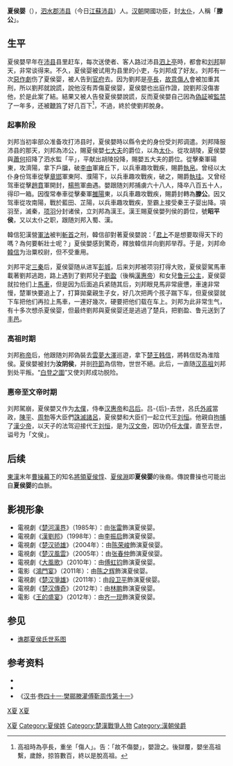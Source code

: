 {{refimprove|time=2018-08-16T04:05:06+00:00}}
{{東亞男性歷史人物
|名稱 =夏侯婴
|身份 = 
|国家 = [[中国|中国]]
|時代 = [[西汉|西汉]]
|主君 = 汉高祖、漢惠帝、呂后、漢文帝
|屆數 =
|最高職務 = [[太仆|太仆]]
|封爵 = 昭平侯
|姓 = [[夏侯姓|夏侯姓]]
|名 = 婴
|姓名 = 夏侯婴
|字 = 
|號 = 
|圖片名稱 =
|圖片大小 = 
|圖片說明 =
|族裔 =  漢族
|籍貫 = 
|本籍 = [[泗水郡|泗水郡]][[沛县|沛县]]
|出身地 = [[泗水郡|泗水郡]][[沛县|沛县]]
|出生日期 = 不详
|出生地點 =
|婚年 =
|逝世日期 = 前172年
|逝世地點 =
|廟號 =
|諡號 = 文侯
|父親 = 
|嫡母 =
|母親 =
|妻 = 
|繼室 =
|平妻 =
|側室 =
|元配之父 = 
|元配之嫡母 =
|元配之母 =
|正室之父 =
|正室之嫡母 =
|正室之母 =
|妻之父 =
|妻之嫡母 =
|妻之母 =
|繼室之父 =
|繼室之嫡母 =
|繼室之母 =
|平妻之父 =
|平妻之嫡母 =
|平妻之母 =
|兄弟 = 
|姊妹 = 
|嫡兄弟 =
|嫡姊妹 =
|庶兄弟 =
|庶姊妹 =
|同胞兄弟 =
|同胞姊妹 =
|異母兄弟 =
|異母姊妹 =
|異父兄弟 =
|異父姊妹 =
|繼兄弟 =
|繼姊妹 =
|子 =
|女 = 
|嫡子 =
|嫡女 =
|庶子 =
|庶女 =
|繼子 =
|繼女 =
|其他親屬 = 
|出身 = <!---此处指科举出身--->
|功名 = 
|經歷 = 
|著作 = 
|注釋 =
}}

'''夏侯婴'''（{{bd|？||前172年}}），[[泗水郡|泗水郡]][[沛县|沛县]]（今日[[江蘇|江蘇]][[沛县|沛县]]）人。[[汉朝|汉朝]]開國功臣，封[[太仆|太仆]]，人稱「'''滕公'''」。

==生平==
夏侯嬰早年在[[沛县|沛县]]县里赶车，每次送使者、客人路过沛县[[泗上亭|泗上亭]]時，都會和[[刘邦|刘邦]]聊天，非常谈得来。不久，夏侯婴被试用为县里的小吏，与刘邦成了好友。刘邦有一次[[惡作劇|惡作劇]]伤了夏侯婴，被人告到[[官府|官府]]去。因为劉邦是[[亭長|亭長]]，[[故意傷害罪|故意傷人]]會被加重其刑，所以劉邦就說謊，說他沒有弄傷夏侯婴，夏侯嬰也出庭作證，說劉邦沒傷害他，於是此案了結。結果又被人告發夏侯嬰說謊，反而夏侯嬰自己因為[[偽証|偽証]]被[[監禁|監禁]]了一年多，还被[[鞭笞|鞭笞]]了好几百下<ref>高祖時為亭長，重坐「傷人」。告：「故不傷嬰」，嬰證之。後獄覆，嬰坐高祖繫，歲餘，掠笞數百，終以是脫高祖。</ref>，不過，終於使劉邦脫身。

===起事阶段===
刘邦当初率部众准备攻打沛县时，夏侯嬰時以縣令史的身份受刘邦调遣。刘邦降服沛县的那天，刘邦為沛公，賜夏侯嬰[[七大夫|七大夫]]的爵位，以為[[太仆|太仆]]。從攻胡陵，夏侯嬰與[[蕭何|蕭何]]招降了泗水監「平」，平献出胡陵投降，賜嬰五大夫的爵位。從擊秦軍碭東，攻濟陽，拿下戶牖，破[[李由|李由]]軍雍丘下，以兵車趣攻戰疾，賜爵[[執帛|執帛]]。曾经以太仆身份驾車從擊[[章邯|章邯]]軍東阿、濮陽下，以兵車趣攻戰疾，破之，賜爵[[執珪|執珪]]。又曾经驾車從擊[[趙賁|趙賁]]軍開封，[[楊熊|楊熊]]軍曲遇。嬰跟随刘邦捕虜六十八人，降卒八百五十人，得印一箱。因復常奉車從擊秦軍[[雒陽|雒陽]]東，以兵車趣攻戰疾，賜爵封轉為'''滕公'''。因又驾車從攻南陽，戰於藍田、芷陽，以兵車趣攻戰疾，至霸上接受秦王子婴出降。項羽至，滅秦，[[项羽|项羽]]分封诸侯，立刘邦為漢王。漢王賜夏侯嬰列侯的爵位，號'''昭平侯'''，又以太仆之职，跟随刘邦入蜀、漢。

韓信犯漢營[[軍法|軍法]]被判[[斬首|斬首]]之刑，韓信卻對著夏侯嬰說：「[[君|君上]]不是想要取得天下的嗎？為何要斬壯士呢？」夏侯嬰感到驚奇，釋放韓信并向劉邦举荐。于是，刘邦命[[韓信|韓信]]为治粟校尉，但不受重用。

刘邦平定[[三秦|三秦]]后，夏侯婴随从进军[[彭城|彭城]]，后来刘邦被项羽打得大败，夏侯婴駕馬車載著劉邦逃跑，路上遇到了劉邦兒子[[劉盈|劉盈]]（後稱[[漢惠帝|漢惠帝]]）和女兒[[鲁元公主|鲁元公主]]，夏侯婴就拉他们上[[馬車|馬車]]，但是因为后面追兵紧随其后，刘邦眼見馬非常疲憊，車速非常慢，楚軍快要追上了，打算拋棄親生子女，好几次把两个孩子踹下车，但夏侯婴就下车把他们再拉上馬車，一連好幾次，硬要把他们载在车上。刘邦为此非常生气，有十多次想杀夏侯婴，但最终劉邦與夏侯婴还是逃過了楚兵，把劉盈、鲁元送到了[[丰邑|丰邑]]。

===高祖时期===
刘邦[[称帝|称帝]]后，他跟随刘邦偽裝去[[雲夢大澤|雲夢大澤]]巡遊，拿下[[楚王|楚王]][[韩信|韩信]]，將韩信貶為淮陰侯。夏侯嬰被封为'''汝阴侯'''，并剖[[符節|符節]]為信物，世世不絕。此后，一直随[[汉高祖|汉高祖]]刘邦到处平叛。“[[白登之圍|白登之圍]]”又使刘邦成功脱险。

===惠帝至文帝时期===
刘邦駕崩，夏侯嬰又作为[[太僕|太僕]]，侍奉[[汉惠帝|汉惠帝]]和[[吕后|吕后]]。吕-{后}-去世，呂氏[[外戚|外戚]]當政，[[陈平_(汉朝)|陳平]]、[[周勃|周勃]]等大臣們[[誅滅諸呂|誅滅諸呂]]，夏侯嬰和大臣们一起立代王[[刘恒|刘恒]]。他親自[[拘捕|拘捕]]了[[刘弘|漢少帝]]，以天子的法驾迎接代王[[刘恒|刘恒]]，是为[[汉文帝|汉文帝]]，因功仍任[[太僕|太僕]]，直至去世，谥号为「文侯」。

==后续==
[[東漢|東漢]]末年[[曹操|曹操]][[幕下|幕下]]的知名[[將領|將領]][[夏侯惇|夏侯惇]]、[[夏侯淵|夏侯淵]]即'''夏侯婴'''的後裔。傳說曹操也可能出自'''夏侯婴'''的血脈。

==影視形象==
* 電視劇《[[楚河漢界_(電視劇)|楚河漢界]]》（1985年）：由[[张雷|张雷]]飾演夏侯婴。
* 電視劇《[[漢劉邦|漢劉邦]]》（1998年）：由[[李振启|李振启]]飾演夏侯婴。
* 電視劇《[[楚汉骄雄|楚汉骄雄]]》（2004年）：由[[陈荣峻|陈荣峻]]飾演夏侯婴。
* 電視劇《[[楚汉風雲|楚汉風雲]]》（2005年）：由[[张春仲|张春仲]]飾演夏侯婴。
* 電視劇《[[大風歌_(电视剧)|大風歌]]》（2010年）：由[[傅虹钧|傅虹钧]]飾演夏侯婴。
* 電影《[[鴻門宴_(电影)|鴻門宴]]》（2011年）：由[[陈之辉|陈之辉]]飾演夏侯婴。
* 電視劇《[[楚汉爭雄|楚汉爭雄]]》（2011年）：由[[段卫平|段卫平]]飾演夏侯婴。
* 電視劇《[[楚汉傳奇|楚汉傳奇]]》（2012年）：由[[林鹏|林鹏]]飾演夏侯婴。
* 電影《[[王的盛宴|王的盛宴]]》（2012年）：由[[齐一现|齐一现]]飾演夏侯婴。

==参见==
*[[谯郡夏侯氏世系图|谯郡夏侯氏世系图]]


{{start box}} 
{{s-new|}} 
{{s-title|[[西汉列侯列表_(功臣侯)_(高帝始封)|汝阴侯]]|前201年－前172年}} 
{{s-after|[[夏侯竈|夏侯竈]]}} 
{{end box}} 

==参考资料==
{{reflist}}
*{{wikisource history link|史記|092}}
*{{wikisource history link|史記|095|夏侯嬰}}
*《[[汉书|汉书]]·[[s:漢書/卷041|卷四十一·樊郦滕灌傅靳周传第十一]]》

{{秦末汉初人物}}

[[Category:西漢軍事人物|X夏]]
[[category:秦朝军事人物|X夏]]
[[category:徐州人|X夏]]
[[Category:夏侯姓|Category:夏侯姓]]
[[Category:楚漢戰爭人物|Category:楚漢戰爭人物]]
[[Category:漢朝侯爵|Category:漢朝侯爵]]